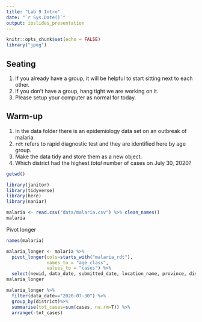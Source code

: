 ```yaml
---
title: "Lab 9 Intro"
date: "`r Sys.Date()`"
output: ioslides_presentation
---
```


```r
knitr::opts_chunk$set(echo = FALSE)
library("jpeg")
```

## Seating
1. If you already have a group, it will be helpful to start sitting next to each other.
2. If you don't have a group, hang tight we are working on it.
3. Please setup your computer as normal for today.

## Warm-up
1. In the data folder there is an epidemiology data set on an outbreak of malaria.
2. `rdt` refers to rapid diagnostic test and they are identified here by age group.
3. Make the data tidy and store them as a new object.
4. Which district had the highest *total* number of cases on July 30, 2020?

```r
getwd()
```

```r
library(janitor)
library(tidyverse)
library(here)
library(naniar)
```



```r
malaria <- read.csv("data/malaria.csv") %>% clean_names()
malaria
```

Pivot longer 

```r
names(malaria)
```

```r
malaria_longer <- malaria %>%
  pivot_longer(cols=starts_with("malaria_rdt"),
               names_to = "age_class",
               values_to = "cases") %>%
  select(newid, data_date, submitted_date, location_name, province, district, age_class, cases)
malaria_longer
```
```r
malaria_longer %>%
  filter(data_date=="2020-07-30") %>%
  group_by(district)%>%
  summarise(tot_cases=sum(cases, na.rm=T)) %>%
  arrange(-tot_cases)
```


